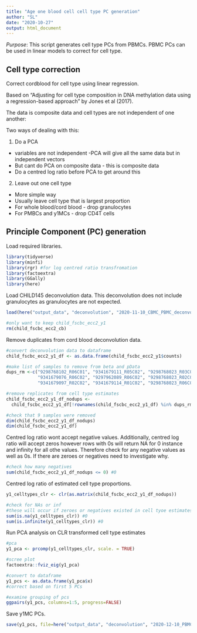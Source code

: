 ---
title: "Age one blood cell cell type PC generation"
author: "SL"
date: "2020-10-27"
output: html_document
---

*Purpose*: This script generates cell type PCs from PBMCs. PBMC PCs can be used in linear models to correct for cell type.

## Cell type correction

Correct cordblood for cell type using linear regression. 

Based on "Adjusting for cell type composition in DNA methylation data using a regression-based approach" by Jones et al (2017).  

The data is composite data and cell types are not independent of one another:  

Two ways of dealing with this:  

1. Do a PCA  
* variables are not independent -PCA will give all the same data but in independent vectors  
* But cant do PCA on composite data - this is composite data  
* Do a centred log ratio before PCA to get around this  

2. Leave out one cell type  
* More simple way  
* Usually leave cell type that is largest proportion  
* For whole blood/cord blood - drop granulocytes  
* For PMBCs and y1MCs - drop CD4T cells  


## Principle Component (PC) generation

Load required libraries.
```{r libraries, message=FALSE, warning=FALSE}
library(tidyverse)
library(minfi)
library(rgr) #for log centred ratio transfromation
library(factoextra)
library(GGally)
library(here)
```

Load CHILD145 deconvolution data. This deconvolution does not include granulocytes as granulocytes are not expected.
```{r load_CHILD_data, message=FALSE, warning=FALSE}
load(here("output_data", "deconvolution", "2020-11-10_CBMC_PBMC_deconvolution.RData"))

#only want to keep child_fscbc_ecc2_y1
rm(child_fscbc_ecc2_cb)
```

Remove duplicates from cord blood deconvolution data.  
```{r remove_dups_from_deconvo}
#convert deconvolution data to dataframe
child_fscbc_ecc2_y1_df <- as.data.frame(child_fscbc_ecc2_y1$counts)

#make list of samples to remove from beta and pData
dups_rm <-c("9298768102_R06C01", "9341679111_R05C02", "9298768023_R03C02",
            "9341679076_R06C02", "9297962089_R06C02", "9298768023_R02C02",
            "9341679097_R02C02", "9341679114_R01C02", "9298768023_R06C01")

#remove replicates from cell type estimates                      
child_fscbc_ecc2_y1_df_nodups <-
  child_fscbc_ecc2_y1_df[!rownames(child_fscbc_ecc2_y1_df) %in% dups_rm, ]

#check that 9 samples were removed
dim(child_fscbc_ecc2_y1_df_nodups)
dim(child_fscbc_ecc2_y1_df)
```


Centred log ratio wont accept negative values. Additionally, centred log ratio will accept zeros however rows with 0s will return NA for 0 instance and infinity for all othe values. Therefore check for any negative values as well as 0s. If there are zeroes or negatives need to investigate why.
```{r remove_neg_values}
#check how many negatives
sum(child_fscbc_ecc2_y1_df_nodups <= 0) #0
```

Centred log ratio of estimated cell type proportions.
```{r clr}
y1_celltypes_clr <- clr(as.matrix(child_fscbc_ecc2_y1_df_nodups))

#check for NAs or inf
#these will occur if zeroes or negatives existed in cell tyoe estimates
sum(is.na(y1_celltypes_clr)) #0
sum(is.infinite(y1_celltypes_clr)) #0
```

Run PCA analysis on CLR transformed cell type estimates
```{r celltype_pca}
#pca
y1_pca <- prcomp(y1_celltypes_clr, scale. = TRUE)

#scree plot
factoextra::fviz_eig(y1_pca)

#convert to dataframe
y1_pcs <- as.data.frame(y1_pca$x)
#correct based on first 5 PCs

#examine grouping of pcs
ggpairs(y1_pcs, columns=1:5, progress=FALSE)  
```

Save y1MC PCs. 
```{r save_adjusted_betas}
save(y1_pcs, file=here("output_data", "deconvolution", "2020-12-10_PBMC_PCs.RData"))
```
 







